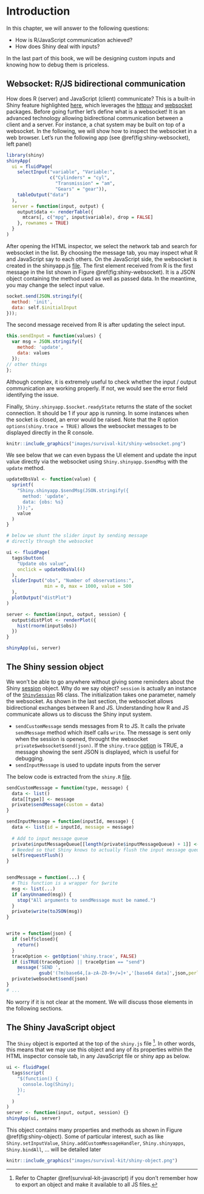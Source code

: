 # Introduction {#shiny-intro}

In this chapter, we will answer to the following questions:

- How is R/JavaScript communication achieved?
- How does Shiny deal with inputs? 


In the last part of this book, we will be designing custom inputs and knowing how to debug them is priceless.

## Websocket: R/JS bidirectional communication {#shiny-websocket}
How does R (server) and JavaScript (client) communicate? This is a built-in Shiny feature highlighted [here](https://github.com/rstudio/shiny), which leverages the [httpuv](https://github.com/rstudio/httpuv) and [websocket](https://github.com/rstudio/websocket) packages. Before going further let's define what is a websocket! It is an advanced technology allowing bidirectional communication between a client and a server. For instance, a chat system may be built on top of a websocket. In the following, we will show how to inspect the websocket in a web browser. Let's run the following app (see  \@ref(fig:shiny-websocket), left panel)

```r
library(shiny)
shinyApp(
  ui = fluidPage(
    selectInput("variable", "Variable:",
                c("Cylinders" = "cyl",
                  "Transmission" = "am",
                  "Gears" = "gear")),
    tableOutput("data")
  ),
  server = function(input, output) {
    output$data <- renderTable({
      mtcars[, c("mpg", input$variable), drop = FALSE]
    }, rownames = TRUE)
  }
)
```

After opening the HTML inspector, we select the network tab and search for websocket in the list. By choosing the message tab, you may inspect what R and JavaScript say to each others. On the JavaScript side, the websocket is created in the shinyapp.js [file](https://github.com/rstudio/shiny/blob/master/srcjs/shinyapp.js). The first element received from R is the first message in the list shown in Figure \@ref(fig:shiny-websocket). It is a JSON object containing the method used as well as passed data. In the meantime, you may change the select input value.

```javascript
socket.send(JSON.stringify({
  method: 'init',
  data: self.$initialInput
}));
```

The second message received from R is after updating the select input.

```javascript
this.sendInput = function(values) {
  var msg = JSON.stringify({
    method: 'update',
    data: values
  });
// other things
};
```

Although complex, it is extremely useful to check whether the input / output communication are working properly. If not, we would see the error field identifying the issue. 

Finally, `Shiny.shinyapp.$socket.readyState` returns the state of the socket connection. It should be 1 if your app is running. In some instances when the socket is closed, an error would be raised. Note that the R option `options(shiny.trace = TRUE)` allows the websocket messages to be displayed directly in the R console.


```r
knitr::include_graphics("images/survival-kit/shiny-websocket.png")
```
We see below that we can even bypass the UI element and update the input value directly via the websocket using `Shiny.shinyapp.$sendMsg` with the `update` method.

```r
updateObsVal <- function(value) {
  sprintf(
    "Shiny.shinyapp.$sendMsg(JSON.stringify({
      method: 'update',
      data: {obs: %s}
    }));",
    value
  )
}

# below we shunt the slider input by sending message
# directly through the websocket

ui <- fluidPage(
  tags$button(
    "Update obs value",
    onclick = updateObsVal(4)
  ),
  sliderInput("obs", "Number of observations:",
              min = 0, max = 1000, value = 500
  ),
  plotOutput("distPlot")
)

server <- function(input, output, session) {
  output$distPlot <- renderPlot({
    hist(rnorm(input$obs))
  })
}

shinyApp(ui, server)
```


## The Shiny session object {#shiny-session}
We won't be able to go anywhere without giving some reminders about the Shiny [session](https://shiny.rstudio.com/reference/shiny/1.4.0/session.html) object. Why do we say object? `session` is actually an instance of the [`ShinySession`](https://github.com/rstudio/shiny/blob/master/R/shiny.R) R6 class. 
The initialization takes one parameter, namely the websocket. As shown in the last section, the websocket allows bidirectional exchanges between R and JS. Understanding how R and JS communicate allows us to discuss the Shiny input system.

  - `sendCustomMessage` sends messages from R to JS. It calls the private `sendMessage` method which itself calls `write`. The message is sent only when the session is opened, throught the websocket `private$websocket$send(json)`. If the `shiny.trace` [option](https://shiny.rstudio.com/reference/shiny/0.14/shiny-options.html) is TRUE, a message showing the sent JSON is displayed, which is useful for debugging.
  - `sendInputMessage` is used to update inputs from the server
  
The below code is extracted from the `shiny.R` [file](https://github.com/rstudio/shiny/blob/master/R/shiny.R).

```r
sendCustomMessage = function(type, message) {
  data <- list()
  data[[type]] <- message
  private$sendMessage(custom = data)
}

sendInputMessage = function(inputId, message) {
  data <- list(id = inputId, message = message)
  
  # Add to input message queue
  private$inputMessageQueue[[length(private$inputMessageQueue) + 1]] <- data
  # Needed so that Shiny knows to actually flush the input message queue
  self$requestFlush()
}


sendMessage = function(...) {
  # This function is a wrapper for $write
  msg <- list(...)
  if (anyUnnamed(msg)) {
    stop("All arguments to sendMessage must be named.")
  }
  private$write(toJSON(msg))
}


write = function(json) {
  if (self$closed){
    return()
  }
  traceOption <- getOption('shiny.trace', FALSE)
  if (isTRUE(traceOption) || traceOption == "send")
    message('SEND ',
            gsub('(?m)base64,[a-zA-Z0-9+/=]+','[base64 data]',json,perl=TRUE))
  private$websocket$send(json)
}
# ...
```

No worry if it is not clear at the moment. We will discuss those elements in the following sections.


## The Shiny JavaScript object {#shiny-js-object}
The `Shiny` object is exported at the top of the `shiny.js` file [^export-js]. In other words, this means that we may use this object and any of its properties within the HTML inspector console tab, in any JavaScript file or shiny app as below.

```r
ui <- fluidPage(
  tags$script(
    "$(function() {
      console.log(Shiny);
    });
    "
  )
)
server <- function(input, output, session) {}
shinyApp(ui, server)
```

This object contains many properties and methods as shown in Figure \@ref(fig:shiny-object). Some of particular interest, such as like `Shiny.setInputValue`, `Shiny.addCustomMessageHandler`, `Shiny.shinyapps`, `Shiny.bindAll`, ... will be detailed later

```r
knitr::include_graphics("images/survival-kit/shiny-object.png")
```

[^export-js]: Refer to Chapter \@ref(survival-kit-javascript) if you don't remember how to export an object and make it available to all JS files.